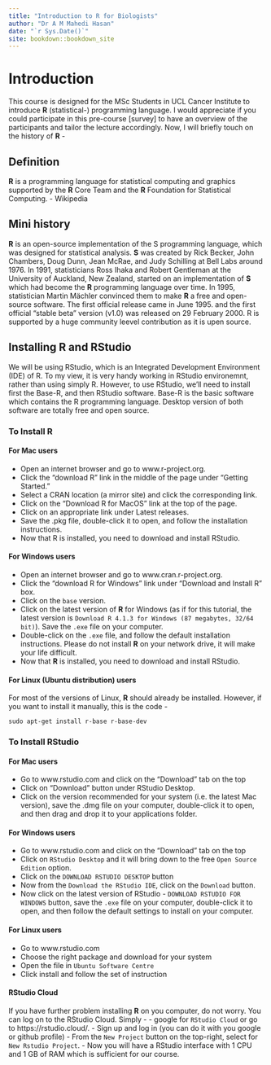 ```yaml
--- 
title: "Introduction to R for Biologists"
author: "Dr A M Mahedi Hasan"
date: "`r Sys.Date()`"
site: bookdown::bookdown_site
---
```


# Introduction

This course is designed for the MSc Students in UCL Cancer Institute to introduce **R** (statistical-) programming language. I would appreciate if you could participate in this pre-course [survey]<link> to have an overview of the participants and tailor the lecture accordingly. Now, I will briefly touch on the history of **R** - 

## Definition

**R** is a programming language for statistical computing and graphics supported by the **R** Core Team and the **R** Foundation for Statistical Computing. - Wikipedia

## Mini history

**R** is an open-source implementation of the S programming language, which was designed for statistical analysis. **S** was created by Rick Becker, John Chambers, Doug Dunn, Jean McRae, and Judy Schilling at Bell Labs around 1976. 
In 1991, statisticians Ross Ihaka and Robert Gentleman at the University of Auckland, New Zealand, started on an implementation of **S** which had become the **R** programming language over time. In 1995, statistician Martin Mächler convinced them to make **R** a free and open-source software. The first official release came in June 1995. and  the first official "stable beta" version (v1.0) was released on 29 February 2000. R is supported by a huge community leevel contribution as it is upen source. 

## Installing R and RStudio

We will be using RStudio, which is an Integrated Development Environment (IDE) of R. To my view, it is very handy working in RStudio environemnt, rather than using simply R. However, to use RStudio, we’ll need to install first the Base-R, and then RStudio software. Base-R is the basic software which contains the R programming language. Desktop version of both software are totally free and open source.

### To Install R
#### For Mac users
- Open an internet browser and go to www.r-project.org.
- Click the "download R" link in the middle of the page under "Getting Started."
- Select a CRAN location (a mirror site) and click the corresponding link.
- Click on the "Download R for MacOS" link at the top of the page.
- Click on an appropriate link under Latest releases.
- Save the .pkg file, double-click it to open, and follow the installation instructions.
- Now that R is installed, you need to download and install RStudio.

#### For Windows users
- Open an internet browser and go to www.cran.r-project.org.
- Click the "download R for Windows" link under "Download and Install R" box.
- Click on the `base` version.
- Click on the latest version of **R** for Windows (as if for this tutorial, the latest version is `Download R 4.1.3 for Windows (87 megabytes, 32/64 bit)`). Save the `.exe` file on your computer.
- Double-click on the `.exe` file, and follow the default installation instructions. Please do not install **R** on your network drive, it will make your life difficult.
- Now that **R** is installed, you need to download and install RStudio.


#### For Linux (Ubuntu distribution) users

For most of the versions of Linux, **R** should already be installed. However, if you want to install it manually, this is the code -
```
sudo apt-get install r-base r-base-dev
```

### To Install RStudio
#### For Mac users
- Go to www.rstudio.com and click on the "Download" tab on the top
- Click on "Download" button under RStudio Desktop.
- Click on the version recommended for your system (i.e. the latest Mac version), save the .dmg file on your computer, double-click it to open, and then drag and drop it to your applications folder.

#### For Windows users
- Go to www.rstudio.com and click on the "Download" tab on the top
- Click on `RStudio Desktop` and it will bring down to the free `Open Source Edition` option.
- Click on the `DOWNLOAD RSTUDIO DESKTOP` button
- Now from the `Download the RStudio IDE`, click on the `Download` button.
- Now click on the latest version of RStudio - `DOWNLOAD RSTUDIO FOR WINDOWS` button, save the `.exe` file on your computer, double-click it to open, and then follow the default settings to install on your computer.

#### For Linux users
- Go to www.rstudio.com
- Choose the right package and download for your system
- Open the file in `Ubuntu Software Centre`
- Click install and follow the set of instruction

#### RStudio Cloud
If you have further problem installing **R** on you computer, do not worry. You can log on to the RStudio Cloud. Simply -
- google for `RStudio Cloud` or go to https://rstudio.cloud/. 
- Sign up and log in (you can do it with you google or github profile)
- From the `New Project` button on the top-right, select for `New Rstudio Project`.
- Now you will have a RStudio interface with 1 CPU and 1 GB of RAM which is sufficient for our course.


